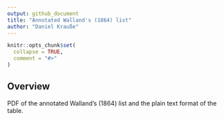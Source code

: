 ```yaml
---
output: github_document
title: "Annotated Walland's (1864) list"
author: "Daniel Krauße"
---
```


<!-- README.md is generated from README.Rmd. Please edit that file -->

```r
knitr::opts_chunk$set(
  collapse = TRUE,
  comment = "#>"
)
```

## Overview

<!-- badges: start -->
<!-- badges: end -->

PDF of the annotated Walland's (1864) list and the plain text format of the table. 
